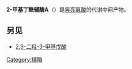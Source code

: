 {{chembox
| verifiedrevid = 447464123
|ImageFile=2-Methylbutanoyl-CoA.png
|ImageSize=250px
|IUPACName=
|OtherNames=2-Methylbutyryl-coenzyme A
|Section1={{Chembox Identifiers
| CASNo_Ref = {{cascite|changed|??}}
| CASNo=6712-02-3
| PubChem=23724628
| ChemSpiderID_Ref = {{chemspidercite|correct|chemspider}}
| ChemSpiderID = 388491
| StdInChI_Ref = {{stdinchicite|correct|chemspider}}
| StdInChI = 1S/C26H44N7O17P3S/c1-5-14(2)25(38)54-9-8-28-16(34)6-7-29-23(37)20(36)26(3,4)11-47-53(44,45)50-52(42,43)46-10-15-19(49-51(39,40)41)18(35)24(48-15)33-13-32-17-21(27)30-12-31-22(17)33/h12-15,18-20,24,35-36H,5-11H2,1-4H3,(H,28,34)(H,29,37)(H,42,43)(H,44,45)(H2,27,30,31)(H2,39,40,41)/t14?,15-,18-,19-,20?,24-/m1/s1
| StdInChIKey_Ref = {{stdinchicite|correct|chemspider}}
| StdInChIKey = LYNVNYDEQMMNMZ-PCLZRLGGSA-N
| SMILES = CCC(C)C(=O)SCCNC(=O)CCNC(=O)C(C(C)(C)COP(=O)(O)OP(=O)(O)OCC1C(C(C(O1)N2C=NC3=C2N=CN=C3N)O)OP(=O)(O)O)O
  }}
|Section2={{Chembox Properties
|  Formula=C<sub>26</sub>H<sub>44</sub>N<sub>7</sub>O<sub>17</sub>P<sub>3</sub>S
|  MolarMass=851.65 g/mol
|  Appearance=
|  Density=
|  MeltingPt=
|  BoilingPt=
|  Solubility=
  }}
|Section3={{Chembox Hazards
|  MainHazards=
|  FlashPt=
|  Autoignition=
  }}
}}

'''2-甲基丁酰辅酶A'''（{{lang-en|2-Methylbutyryl-CoA}}）是[[异亮氨酸|异亮氨酸]]的代谢中间产物。

==另见==
* [[2,3-二羟-3-甲基戊酸|2,3-二羟-3-甲基戊酸]]

{{Amino acid metabolism intermediates}}

[[Category:辅酶|Category:辅酶]]